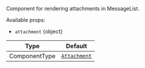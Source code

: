 Component for rendering attachments in MessageList.

Available props:

- `attachment` {object}

| Type          | Default                                                          |
| ------------- | ---------------------------------------------------------------- |
| ComponentType | [`Attachment`](../../../../ui-components/message/attachment.mdx) |
